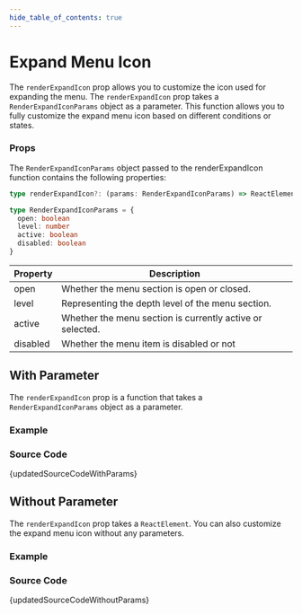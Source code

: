 ```yaml
---
hide_table_of_contents: true
---
```



# Expand Menu Icon


The `renderExpandIcon` prop allows you to customize the icon used for expanding the menu. The `renderExpandIcon` prop takes a `RenderExpandIconParams` object as a parameter. This function allows you to fully customize the expand menu icon based on different conditions or states.

### Props

The `RenderExpandIconParams` object passed to the renderExpandIcon function contains the following properties:

```ts noCopy
type renderExpandIcon?: (params: RenderExpandIconParams) => ReactElement

type RenderExpandIconParams = {
  open: boolean
  level: number
  active: boolean
  disabled: boolean
}
```

| Property | Description                                               |
| -------- | --------------------------------------------------------- |
| open     | Whether the menu section is open or closed.               |
| level    | Representing the depth level of the menu section.         |
| active   | Whether the menu section is currently active or selected. |
| disabled | Whether the menu item is disabled or not                  |

## With Parameter

The `renderExpandIcon` prop is a function that takes a `RenderExpandIconParams` object as a parameter.

### Example

<BrowserWindow url='/vertical-menu/menu/expand-icon/with-params'>
  <Provider>
    <WithParams />
  </Provider>
</BrowserWindow>

### Source Code

<TsToJsCodeSnippet>{updatedSourceCodeWithParams}</TsToJsCodeSnippet>

## Without Parameter

The `renderExpandIcon` prop takes a `ReactElement`. You can also customize the expand menu icon without any parameters.

### Example

<BrowserWindow url='/vertical-menu/menu/expand-icon/without-params'>
  <Provider>
    <WithoutParams />
  </Provider>
</BrowserWindow>

### Source Code

<TsToJsCodeSnippet>{updatedSourceCodeWithoutParams}</TsToJsCodeSnippet>
